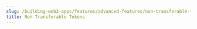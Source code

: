 ---
slug: /building-web3-apps/features/advanced-features/non-transferable-transactions
title: Non-Transferable Tokens
---
